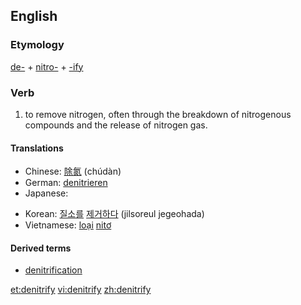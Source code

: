 ==English==

===Etymology===

[[de-]] + [[nitro-]] + [[-ify]]

===Verb===
{{en-verb|denitrif|i|ed}}

# {{transitive|chemistry}} to remove nitrogen, often through the breakdown of nitrogenous compounds and the release of nitrogen gas.

====Translations====
{{trans-top|to remove nitrogen}}
* Chinese: [[除氮]] (chúdàn)
* German: [[denitrieren]]
* Japanese: {{t-|ja|脱窒する|tr=datchitsu suru|sc=Jpan}}
{{trans-mid}}
* Korean: [[질소]][[를]] [[제거하다]] (jilsoreul jegeohada)
* Vietnamese: [[loại]] [[nitơ]]
{{trans-bottom}}

====Derived terms====
* [[denitrification]]

[[et:denitrify]]
[[vi:denitrify]]
[[zh:denitrify]]